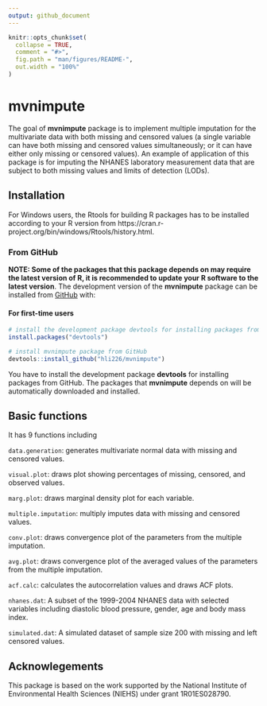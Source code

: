 ```yaml
---
output: github_document
---
```


<!-- README.md is generated from README.Rmd. Please edit that file -->

```r
knitr::opts_chunk$set(
  collapse = TRUE,
  comment = "#>",
  fig.path = "man/figures/README-",
  out.width = "100%"
)
```

# mvnimpute

The goal of **mvnimpute** package is to implement multiple imputation for the multivariate data with both missing and censored values (a single variable can have both missing and censored values simultaneously; or it can have either only missing or censored values). An example of application of this package is for imputing the NHANES laboratory measurement data that are subject to both missing values and limits of detection (LODs).


## Installation

For Windows users, the Rtools for building R packages has to be installed according to your R version from https://cran.r-project.org/bin/windows/Rtools/history.html.

### From GitHub

**NOTE: Some of the packages that this package depends on may require the latest version of R, it is recommended to update your R software to the latest version**. The development version of the **mvnimpute** package can be installed  from [GitHub](https://github.com) with:

#### For first-time users
``` r
# install the development package devtools for installing packages from GitHub
install.packages("devtools")

# install mvnimpute package from GitHub
devtools::install_github("hli226/mvnimpute")
```

You have to install the development package **devtools** for installing packages from GitHub. The packages that **mvnimpute** depends on will be automatically downloaded and installed.   

## Basic functions

It has 9 functions including 

`data.generation`: generates multivariate normal data with missing and censored values.

`visual.plot`: draws plot showing percentages of missing, censored, and observed values.

`marg.plot`: draws marginal density plot for each variable.

`multiple.imputation`: multiply imputes data with missing and censored values.

`conv.plot`: draws convergence plot of the parameters from the multiple imputation.

`avg.plot`: draws convergence plot of the averaged values of the parameters from the multiple imputation.

`acf.calc`: calculates the autocorrelation values and draws ACF plots.

`nhanes.dat`: A subset of the 1999-2004 NHANES data with selected variables including diastolic blood pressure, gender, age and body mass index.

`simulated.dat`: A simulated dataset of sample size 200 with missing and left censored values.

## Acknowlegements

This package is based on the work supported by the National Institute of Environmental Health Sciences (NIEHS) under grant 1R01ES028790.     

